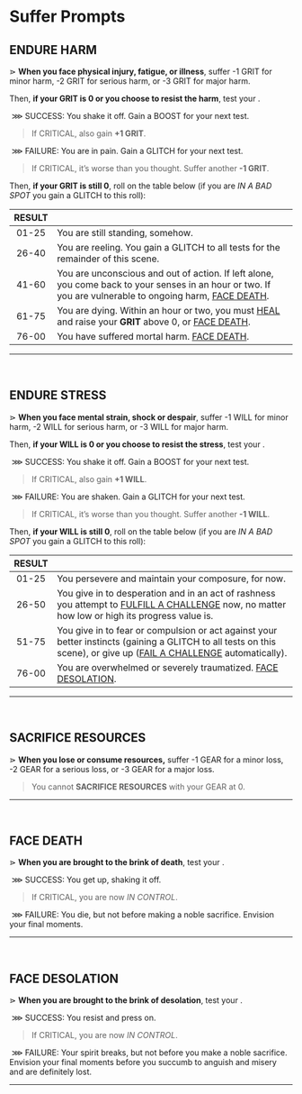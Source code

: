 
# Suffer Prompts

## ENDURE HARM

⋗ **When you face physical injury, fatigue, or illness**, suffer <span class="secondary bold">-1 GRIT</span> for minor harm, <span class="secondary bold">-2 GRIT</span> for serious harm, or <span class="secondary bold">-3 GRIT</span> for major harm.

Then, **if your GRIT is 0 or you choose to resist the harm**, test your <Stat name="MIGHT"/>.

&nbsp;<span class="primary bold">⋙ SUCCESS</span>: You shake it off. Gain a <span class="boost">BOOST</span> for your next test. 

> If <span class="primary bold">CRITICAL</span>, also gain **+1 GRIT**.

&nbsp;<span class="secondary bold">⋙ FAILURE</span>: You are in pain. Gain a <span class="glitch" data-text="GLITCH">GLITCH</span> for your next test. 

> If <span class="secondary bold">CRITICAL</span>, it’s worse than you thought. Suffer another **-1 GRIT**.

Then, **if your GRIT is still 0**, roll on the table below (if you are *IN A BAD SPOT* you gain a <span class="glitch" data-text="GLITCH">GLITCH</span> to this roll):

| RESULT | |
| :---: | --- |
| 01-25 | You are still standing, somehow. |
| 26-40 | You are reeling. You gain a <span class="glitch" data-text="GLITCH">GLITCH</span> to all tests for the remainder of this scene. |
| 41-60 | You are unconscious and out of action. If left alone, you come back to your senses in an hour or two. If you are vulnerable to ongoing harm, [FACE DEATH](/prompts/suffer-prompts#face-death). |
| 61-75 | You are dying. Within an hour or two, you must [HEAL](/prompts/recovery-prompts#heal) and raise your **GRIT** above 0, or [FACE DEATH](/prompts/suffer-prompts#face-death). |
| 76-00 | You have suffered mortal harm. [FACE DEATH](/prompts/suffer-prompts#face-death). |
<hr/>
<br/>

## ENDURE STRESS
⋗ **When you face mental strain, shock or despair**, suffer <span class="secondary bold">-1 WILL</span> for minor harm, <span class="secondary bold">-2 WILL</span> for serious harm, or <span class="secondary bold">-3 WILL</span> for major harm.  

Then, **if your WILL is 0 or you choose to resist the stress**, test your <Stat name="CHARM"/>.

&nbsp;<span class="primary bold">⋙ SUCCESS</span>: You shake it off. Gain a <span class="boost">BOOST</span> for your next test. 
> If <span class="primary bold">CRITICAL</span>, also gain **+1 WILL**.

&nbsp;<span class="secondary bold">⋙ FAILURE</span>: You are shaken. Gain a <span class="glitch" data-text="GLITCH">GLITCH</span> for your next test. 

> If <span class="secondary bold">CRITICAL</span>, it’s worse than you thought. Suffer another **-1 WILL**.

Then, **if your WILL is still 0**, roll on the table below (if you are *IN A BAD SPOT* you gain a <span class="glitch" data-text="GLITCH">GLITCH</span> to this roll):

| RESULT | |
| :---: | --- |
| 01-25 | You persevere and maintain your composure, for now. |
| 26-50 | You give in to desperation and in an act of rashness you attempt to [FULFILL A CHALLENGE](/prompts/challenge-prompts#fulfill-a-challenge) now, no matter how low or high its progress value is. |
| 51-75 | You give in to fear or compulsion or act against your better instincts (gaining a <span class="glitch" data-text="GLITCH">GLITCH</span> to all tests on this scene), or give up ([FAIL A CHALLENGE](/prompts/challenge-prompts#fail-a-challenge) automatically). |
| 76-00 | You are overwhelmed or severely traumatized. [FACE DESOLATION](/prompts/suffer-prompts#face-desolation). |
<hr/>
<br/>

## SACRIFICE RESOURCES
⋗ **When you lose or consume resources,** suffer <span class="secondary bold">-1 GEAR</span> for a minor loss, <span class="secondary bold">-2 GEAR</span> for a serious loss, or <span class="secondary bold">-3 GEAR</span> for a major loss.

> You cannot **SACRIFICE RESOURCES** with your GEAR at 0.

<hr/>
<br/>

## FACE DEATH
⋗ **When you are brought to the brink of death**, test your <Stat name="MIGHT"/>.

&nbsp;<span class="primary bold">⋙ SUCCESS</span>: You get up, shaking it off. 

> If <span class="primary bold">CRITICAL</span>, you are now *IN CONTROL*.

&nbsp;<span class="secondary bold">⋙ FAILURE</span>: You die, but not before making a noble sacrifice. Envision your final moments.
<hr/>
<br/>

## FACE DESOLATION
⋗ **When you are brought to the brink of desolation**, test your <Stat name="CHARM"/>.

&nbsp;<span class="primary bold">⋙ SUCCESS</span>: You resist and press on. 

> If <span class="primary bold">CRITICAL</span>, you are now *IN CONTROL*.

&nbsp;<span class="secondary bold">⋙ FAILURE</span>: Your spirit breaks, but not before you make a noble sacrifice. Envision your final moments before you succumb to anguish and misery and are definitely lost.
<hr/>
<br/>

<div style="height: 400px;"></div>
